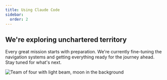 ```yaml
---
title: Using Claude Code
sidebar:
  order: 2
---
```


## We're exploring unchartered territory
Every great mission starts with preparation. We're currently fine-tuning the navigation systems and getting everything ready for the journey ahead. Stay tuned for what's next.

![Team of four with light beam, moon in the background ](/images/beam.webp)